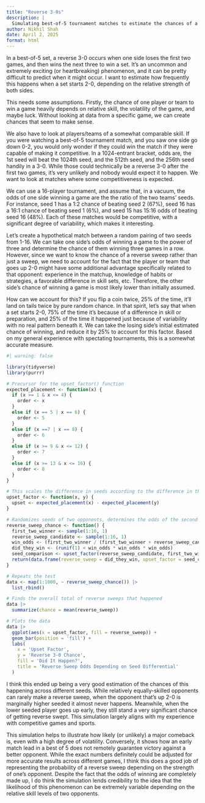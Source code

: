 ```yaml
---
title: "Reverse 3-0s"
description: |
  Simulating best-of-5 tournament matches to estimate the chances of a reverse 3-0
author: Nikhil Shah
date: April 2, 2025
format: html
---
```


In a best-of-5 set, a reverse 3-0 occurs when one side loses the first two games, and then wins the next three to win a set. It's an uncommon and extremely exciting (or heartbreaking) phenomenon, and it can be pretty difficult to predict when it might occur. I want to estimate how frequently this happens when a set starts 2-0, depending on the relative strength of both sides.

This needs some assumptions. Firstly, the chance of one player or team to win a game heavily depends on relative skill, the volatility of the game, and maybe luck. Without looking at data from a specific game, we can create chances that seem to make sense.

We also have to look at players/teams of a somewhat comparable skill. If you were watching a best-of-5 tournament match, and you saw one side go down 0-2, you would only wonder if they could win the match if they were capable of making it competitive. In a 1024-entrant bracket, odds are, the 1st seed will beat the 1024th seed, and the 512th seed, and the 256th seed handily in a 3-0. While those could technically be a reverse 3-0 after the first two games, it's very unlikely and nobody would expect it to happen. We want to look at matches where some competitiveness is expected.

We can use a 16-player tournament, and assume that, in a vacuum, the odds of one side winning a game are the the ratio of the two teams' seeds. For instance, seed 1 has a  1:2 chance of beating seed 2 (67%), seed 16 has a 16:1 chance of beating seed 1 (6%), and seed 15 has 15:16 odds of beating seed 16 (48%). Each of these matches would be competitive, with a significant degree of variability, which makes it interesting.

Let's create a hypothetical match between a random pairing of two seeds from 1-16. We can take one side's odds of winning a game to the power of three and determine the chance of them winning three games in a row. However, since we want to know the chance of a reverse sweep rather than just a sweep, we need to account for the fact that the player or team that goes up 2-0 might have some additional advantage specifically related to that opponent: experience in the matchup, knowledge of habits or strategies, a favorable difference in skill sets, etc. Therefore, the other side's chance of winning a game is most likely lower than initially assumed.

How can we account for this? If you flip a coin twice, 25% of the time, it'll land on tails twice by pure random chance. In that spirit, let's say that when a set starts 2-0, 75% of the time it's because of a difference in skill or preparation, and 25% of the time it happened just because of variability with no real pattern beneath it. We can take the losing side's initial estimated chance of winning, and reduce it by 25% to account for this factor. Based on my general experience with spectating tournaments, this is a somewhat accurate measure.

```r
#| warning: false

library(tidyverse)
library(purrr)
```


```r
# Precursor for the upset_factor() function
expected_placement <- function(x) {
  if (x >= 1 & x <= 4) {
    order <- x
  }
  else if (x == 5 | x == 6) {
    order <- 5
  }
  else if (x ==7 | x == 8) {
    order <- 6
  }
  else if (x >= 9 & x <= 12) {
    order <- 7
  }
  else if (x >= 13 & x <= 16) {
    order <- 8
  }
}

# This scales the difference in seeds according to the difference in their expected placements in a double elimination bracket. Seed 1 vs Seed 4 is a similar difference to Seed 5 vs Seed 15. 
upset_factor <- function(x, y) {
  upset <- expected_placement(x) - expected_placement(y)
}

# Randomizes seeds of two opponents, determines the odds of the second team winning games after going down 0-2, finds the seed differential from the previous functions.
reverse_sweep_chance <- function() {
  first_two_winner <- sample(1:16, 1)
  reverse_sweep_candidate <- sample(1:16, 1)
  win_odds <- (first_two_winner / (first_two_winner + reverse_sweep_candidate) * 0.75)
  did_they_win <- (runif(1) < win_odds * win_odds * win_odds)
  seed_comparison <- upset_factor(reverse_sweep_candidate, first_two_winner)
  return(data.frame(reverse_sweep = did_they_win, upset_factor = seed_comparison))
}

# Repeats the test
data <- map(1:1000, ~ reverse_sweep_chance()) |>
  list_rbind() 

# Finds the overall total of reverse sweeps that happened
data |>
  summarize(chance = mean(reverse_sweep))

# Plots the data
data |>
  ggplot(aes(x = upset_factor, fill = reverse_sweep)) +
  geom_bar(position = 'fill') +
  labs(
    x = 'Upset Factor',
    y = 'Reverse 3-0 Chance',
    fill = 'Did It Happen?',
    title = 'Reverse Sweep Odds Depending on Seed Differential'
  )

```

I think this ended up being a very good estimation of the chances of this happening across different seeds. While relatively equally-skilled opponents can rarely make a reverse sweep, when the opponent that's up 2-0 is marginally higher seeded it almost never happens. Meanwhile, when the lower seeded player goes up early, they still stand a very significant chance of getting reverse swept. This simulation largely aligns with my experience with competitive games and sports. 

This simulation helps to illustrate how likely (or unlikely) a major comeback is, even with a high degree of volatility. Conversely, it shows how an early match lead in a best of 5 does not remotely guarantee victory against a better opponent. While the exact numbers definitely could be adjusted for more accurate results across different games, I think this does a good job of representing the probability of a reverse sweep depending on the strength of one's opponent. Despite the fact that the odds of winning are completely made up, I do think the simulation lends credibility to the idea that the likelihood of this phenomenon can be extremely variable depending on the relative skill levels of two opponents.
